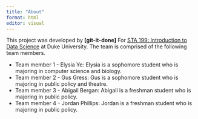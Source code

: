 ```yaml
---
title: "About"
format: html
editor: visual
---
```


This project was developed by **\[git-it-done\]** For [STA 199: Introduction to Data Science](https://sta199-s23-2.github.io/) at Duke University. The team is comprised of the following team members.

-   Team member 1 - Elysia Ye: Elysia is a sophomore student who is majoring in computer science and biology.
-   Team member 2 - Gus Gress: Gus is a sophomore student who is majoring in public policy and theatre.
-   Team member 3 - Abigail Bergan: Abigail is a freshman student who is majoring in public policy.
-   Team member 4 - Jordan Phillips: Jordan is a freshman student who is majoring in public policy.

